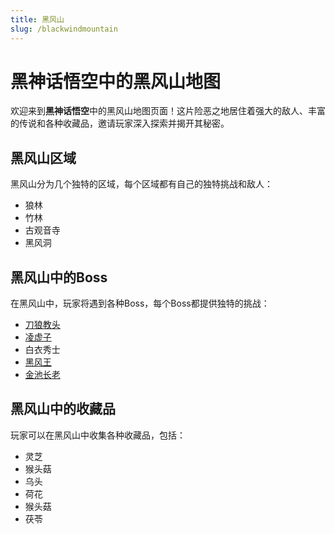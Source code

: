 ```yaml
---
title: 黑风山
slug: /blackwindmountain
---
```


# 黑神话悟空中的黑风山地图

欢迎来到**黑神话悟空**中的黑风山地图页面！这片险恶之地居住着强大的敌人、丰富的传说和各种收藏品，邀请玩家深入探索并揭开其秘密。

## 黑风山区域

黑风山分为几个独特的区域，每个区域都有自己的独特挑战和敌人：

- 狼林
- 竹林
- 古观音寺
- 黑风洞

## 黑风山中的Boss

在黑风山中，玩家将遇到各种Boss，每个Boss都提供独特的挑战：

- [刀狼教头](/docs/blackwindking)
- [凌虚子](/docs/lingxuzi)
- 白衣秀士
- [黑风王](/docs/blackwindking)
- [金池长老](/docs/elderjinchi)

## 黑风山中的收藏品

玩家可以在黑风山中收集各种收藏品，包括：

- 灵芝
- 猴头菇
- 乌头
- 荷花
- 猴头菇
- 茯苓

